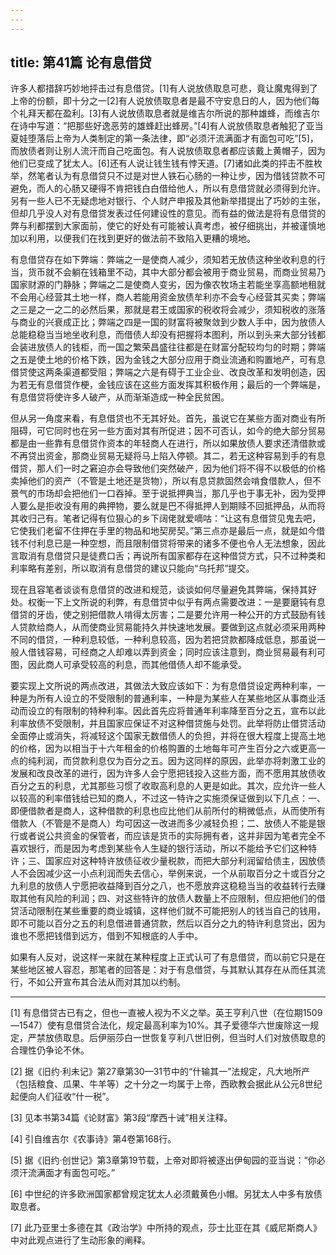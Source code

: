 ```yaml
---
---
---
```

title: 第41篇 论有息借贷
---




许多人都措辞巧妙地抨击过有息借贷。[1]有人说放债取息可悲，竟让魔鬼得到了上帝的份额，即十分之一[2]有人说放债取息者是最不守安息日的人，因为他们每个礼拜天都在盈利。[3]有人说放债取息者就是维吉尔所说的那种雄蜂，而维吉尔在诗中写道：“把那些好逸恶劳的雄蜂赶出蜂房。”[4]有人说放债取息者触犯了亚当夏娃堕落后上帝为人类制定的第一条法律，即“必须汗流满面才有面包可吃”[5]，而放债者则让别人流汗而自己吃面包。有人说放债取息者都应该戴上黄帽子，因为他们已变成了犹太人。[6]还有人说让钱生钱有悖天道。[7]诸如此类的抨击不胜枚举，然笔者认为有息借贷只不过是对世人铁石心肠的一种让步，因为借钱贷款不可避免，而人的心肠又硬得不肯把钱白白借给他人，所以有息借贷就必须得到允许。另有一些人已不无疑虑地对银行、个人财产申报及其他新举措提出了巧妙的主张，但却几乎没人对有息借贷发表过任何建设性的意见。而有益的做法是将有息借贷的弊与利都摆到大家面前，使它的好处有可能被认真考虑，被仔细挑出，并被谨慎地加以利用，以便我们在找到更好的做法前不致陷入更糟的境地。

有息借贷存在如下弊端：弊端之一是使商人减少，须知若无放债这种坐收利息的行当，货币就不会躺在钱箱里不动，其中大部分都会被用于商业贸易，而商业贸易乃国家财源的门静脉；弊端之二是使商人变劣，因为像农牧场主若能坐享高额地租就不会用心经营其土地一样，商人若能用资金放债牟利亦不会专心经营其买卖；弊端之三是之一之二的必然后果，那就是君王或国家的税收将会减少，须知税收的涨落与商业的兴衰成正比；弊端之四是一国的财富将被聚敛到少数人手中，因为放债人总能稳稳当当地坐收利息，而借债人却没有把握将本图利，所以到头来大部分钱都会装进放债人的钱柜，而一国之繁荣昌盛往往都是在财富分配较均匀的时期；弊端之五是使土地的价格下跌，因为金钱之大部分应用于商业流通和购置地产，可有息借贷使这两条渠道都受阻；弊端之六是有碍于工业企业、改良改革和发明创造，因为若无有息借贷作梗，金钱应该在这些方面发挥其积极作用；最后的一个弊端是，有息借贷将使许多人破产，从而渐渐造成一种全民贫困。

但从另一角度来看，有息借贷也不无其好处。首先，虽说它在某些方面对商业有所阻碍，可它同时也在另一些方面对其有所促进；因不可否认，如今的绝大部分贸易都是由一些靠有息借贷作资本的年轻商人在进行，所以如果放债人要求还清借款或不再贷出资金，那商业贸易无疑将马上陷入停顿。其二，若无这种容易到手的有息借贷，那人们一时之窘迫亦会导致他们突然破产，因为他们将不得不以极低的价格卖掉他们的资产（不管是土地还是货物），所以有息贷款固然会啃食借款人，但不景气的市场却会把他们一口吞掉。至于说抵押典当，那几乎也于事无补，因为受押人要么是拒收没有用的典押物，要么就是巴不得抵押人到期赎不回抵押品，从而将其收归己有。笔者记得有位狠心的乡下阔佬就爱嘀咕：“让这有息借贷见鬼去吧，它使我们老留不住押在手里的物品和地契房契。”第三点亦是最后一点，就是如今借钱不付利息已是一种空想，而且限制借贷将带来的诸多不便也令人无法想象，因此言取消有息借贷只是徒费口舌；再说所有国家都存在这种借贷方式，只不过种类和利率略有差别，所以取消有息借贷的建议只能向“乌托邦”提交。

现在且容笔者谈谈有息借贷的改进和规范，谈谈如何尽量避免其弊端，保持其好处。权衡一下上文所说的利弊，有息借贷中似乎有两点需要改进：一是要磨钝有息借贷的牙齿，使之别把借款人啃得太厉害；二是要允许用一种公开的方式鼓励有钱人贷款给商人，从而使商业贸易能持久并快速地发展。要做到这点就必须采用两种不同的借贷，一种利息较低，一种利息较高，因为若把贷款都降成低息，那虽说一般人借钱容易，可经商之人却难以弄到资金；同时应该注意到，商业贸易最有利可图，因此商人可承受较高的利息，而其他借债人却不能承受。

要实现上文所说的两点改进，其做法大致应该如下：为有息借贷设定两种利率，一种是为所有人设立的不受限制的普通利率，一种是为某些人在某些地区从事商业活动而设立的有限制的特种利率。因此首先应将普通年利率降至百分之五，宣布以此利率放债不受限制，并且国家应保证不对这种借贷施与处罚。此举将防止借贷活动全面停止或消失，将减轻这个国家无数借债人的负担，并将在很大程度上提高土地的价格，因为以相当于十六年租金的价格购置的土地每年可产生百分之六或更高一点的纯利润，而贷款利息仅为百分之五。因为这同样的原因，此举亦将刺激工业的发展和改良改革的进行，因为许多人会宁愿把钱投入这些方面，而不愿用其放债收百分之五的利息，尤其那些习惯了收取高利息的人更是如此。其次，应允许一些人以较高的利率借钱给已知的商人，不过这一特许之实施须保证做到以下几点：一、即便借款者是商人，这种借款的利息也应比他们从前所付的稍微低点，从而使所有借款人（不管是不是商人）均可因这一改进而多少减轻负担；二、放债人不能是银行或者说公共资金的保管者，而应该是货币的实际拥有者，这并非因为笔者完全不喜欢银行，而是因为考虑到某些令人生疑的银行活动，所以不能给予它们这种特许；三、国家应对这种特许放债征收少量税款，而把大部分利润留给债主，因放债人不会因减少这一小点利润而失去信心，举例来说，一个从前取百分之十或百分之九利息的放债人宁愿把收益降到百分之八，也不愿放弃这稳稳当当的收益转行去赚取其他有风险的利润；四、对这些特许的放债人数量上不应限制，但应把他们的借贷活动限制在某些重要的商业城镇，这样他们就不可能把别人的钱当自己的钱用，即不可能以百分之五的利息借进普通贷款，然后以百分之九的特许利息贷出，因为谁也不愿把钱借到远方，借到不知根底的人手中。

如果有人反对，说这样一来就在某种程度上正式认可了有息借贷，而以前它只是在某些地区被人容忍，那笔者的回答是：对于有息借贷，与其默认其存在从而任其流行，不如公开宣布其合法从而对其加以约制。



* * *



[1] 有息借贷古已有之，但也一直被人视为不义之举。英王亨利八世（在位期1509—1547）使有息借贷合法化，规定最高利率为10%。其子爱德华六世废除这一规定，严禁放债取息。后伊丽莎白一世恢复亨利八世旧例，但当时人们对放债取息的合理性仍争论不休。

[2] 据《旧约·利未记》第27章第30—31节中的“什输其一”法规定，凡大地所产（包括粮食、瓜果、牛羊等）之十分之一均属于上帝，西欧教会据此从公元8世纪起便向人们征收“什一税”。

[3] 见本书第34篇《论财富》第3段“摩西十诫”相关注释。

[4] 引自维吉尔《农事诗》第4卷第168行。

[5] 据《旧约·创世记》第3章第19节载，上帝对即将被逐出伊甸园的亚当说：“你必须汗流满面才有面包可吃。”

[6] 中世纪的许多欧洲国家都曾规定犹太人必须戴黄色小帽。另犹太人中多有放债取息者。

[7] 此乃亚里士多德在其《政治学》中所持的观点，莎士比亚在其《威尼斯商人》中对此观点进行了生动形象的阐释。